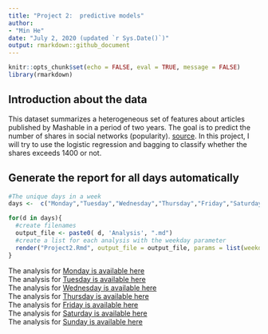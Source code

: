 ```yaml
---
title: "Project 2:  predictive models"
author: 
- "Min He"
date: "July 2, 2020 (updated `r Sys.Date()`)"
output: rmarkdown::github_document
---
```

  
```r
knitr::opts_chunk$set(echo = FALSE, eval = TRUE, message = FALSE)
library(rmarkdown)
```


## Introduction about the data

This dataset summarizes a heterogeneous set of features about articles published by Mashable in a period of two years. The goal is to predict the number of shares in social networks (popularity). [source](https://archive.ics.uci.edu/ml/datasets/Online+News+Popularity). In this project, I will try to use the logistic regression and bagging to classify whether the shares exceeds 1400 or not.

## Generate the report for all days automatically

```r
#The unique days in a week
days <-  c("Monday","Tuesday","Wednesday","Thursday","Friday","Saturday","Sunday")

for(d in days){
  #create filenames
  output_file <- paste0( d, 'Analysis', ".md")
  #create a list for each analysis with the weekday parameter
  render("Project2.Rmd", output_file = output_file, params = list(weekday = d))
}

```


The analysis for [Monday is available here](MondayAnalysis.md)   
The analysis for [Tuesday is available here](TuesdayAnalysis.md)  
The analysis for [Wednesday is available here](WednesdayAnalysis.md)  
The analysis for [Thursday is available here](ThursdayAnalysis.md)  
The analysis for [Friday is available here](FridayAnalysis.md)  
The analysis for [Saturday is available here](SaturdayAnalysis.md)  
The analysis for [Sunday is available here](SundayAnalysis.md)  
